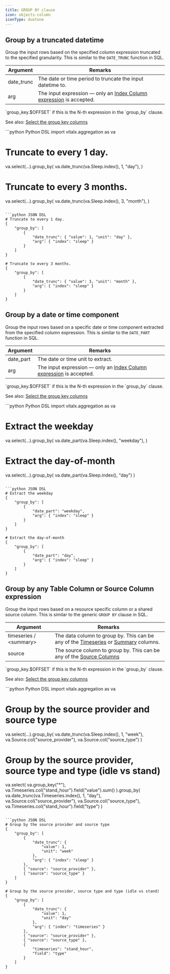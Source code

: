 ```yaml
---
title: GROUP BY clause
icon: objects-column
iconType: duotone
---
```



## Group by a truncated datetime

Group the input rows based on the specified column expression truncated to the specified granularity.
This is similar to the `DATE_TRUNC` function in SQL.

<AccordionGroup>
<Accordion title="Input argument" icon="arrow-right-to-bracket" iconType="duotone" defaultOpen>

| Argument         | Remarks 
| ---------------- | ---------------
| date_trunc       | The date or time period to truncate the input datetime to.
| arg              | The input expression — only an [Index Column expression](/api-reference/horizon-ai/aggregation/query-dsl/column-expressions#index-column-expression) is accepted.

</Accordion>

<Accordion title="Output column name" icon="line-columns" iconType="duotone" defaultOpen>
`group_key.$OFFSET` if this is the N-th expression in the `group_by` clause.

See also: [Select the group key columns](/api-reference/horizon-ai/aggregation/query-dsl/select-clause#select-the-group-key-columns)
</Accordion>
</AccordionGroup>

<CodeGroup>
```python Python DSL
import vitalx.aggregation as va

# Truncate to every 1 day.
va.select(...).group_by(
    va.date_trunc(va.Sleep.index(), 1, "day"),
)

# Truncate to every 3 months.
va.select(...).group_by(
    va.date_trunc(va.Sleep.index(), 3, "month"),
)
```

```python JSON DSL
# Truncate to every 1 day.
{
    "group_by": [
        {
            "date_trunc": { "value": 1, "unit": "day" },
            "arg": { "index": "sleep" }
        }
    ]
}

# Truncate to every 3 months.
{
    "group_by": [
        {
            "date_trunc": { "value": 3, "unit": "month" },
            "arg": { "index": "sleep" }
        }
    ]
}
```
</CodeGroup>



## Group by a date or time component


Group the input rows based on a specific date or time component extracted from the specified column expression.
This is similar to the `DATE_PART` function in SQL.

<AccordionGroup>
<Accordion title="Input argument" icon="arrow-right-to-bracket" iconType="duotone" defaultOpen>

| Argument         | Remarks 
| ---------------- | ---------------
| date_part        | The date or time unit to extract.
| arg              | The input expression — only an [Index Column expression](/api-reference/horizon-ai/aggregation/query-dsl/column-expressions#index-column-expression) is accepted.

</Accordion>

<Accordion title="Output column name" icon="line-columns" iconType="duotone" defaultOpen>
`group_key.$OFFSET` if this is the N-th expression in the `group_by` clause.

See also: [Select the group key columns](/api-reference/horizon-ai/aggregation/query-dsl/select-clause#select-the-group-key-columns)
</Accordion>
</AccordionGroup>

<CodeGroup>
```python Python DSL
import vitalx.aggregation as va

# Extract the weekday
va.select(...).group_by(
    va.date_part(va.Sleep.index(), "weekday"),
)

# Extract the day-of-month
va.select(...).group_by(
    va.date_part(va.Sleep.index(), "day")
)
```

```python JSON DSL
# Extract the weekday
{
    "group_by": [
        {
            "date_part": "weekday",
            "arg": { "index": "sleep" }
        }
    ]
}

# Extract the day-of-month
{
    "group_by": [
        {
            "date_part": "day",
            "arg": { "index": "sleep" }
        }
    ]
}
```
</CodeGroup>

## Group by any Table Column or Source Column expression

Group the input rows based on a resource specific column or a shared source column.
This is similar to the generic `GROUP BY` clause in SQL.

<AccordionGroup>
<Accordion title="Input argument" icon="arrow-right-to-bracket" iconType="duotone" defaultOpen>

| Argument                          | Remarks
| --------------------------------- | ---------------
| timeseries / \<summary\>          | The data column to group by. This can be any of the [Timeseries](/api-reference/horizon-ai/aggregation/query-dsl/column-expressions#timeseries%3A) or [Summary](/api-reference/horizon-ai/aggregation/query-dsl/column-expressions#summaries%3A) columns.
| source                            | The source column to group by. This can be any of the [Source Columns](/api-reference/horizon-ai/aggregation/query-dsl/column-expressions#source-columns%3A)

</Accordion>

<Accordion title="Output column name" icon="line-columns" iconType="duotone" defaultOpen>
`group_key.$OFFSET` if this is the N-th expression in the `group_by` clause.

See also: [Select the group key columns](/api-reference/horizon-ai/aggregation/query-dsl/select-clause#select-the-group-key-columns)
</Accordion>
</AccordionGroup>

<CodeGroup>
```python Python DSL
import vitalx.aggregation as va

# Group by the source provider and source type
va.select(...).group_by(
    va.date_trunc(va.Sleep.index(), 1, "week"),
    va.Source.col("source_provider"),
    va.Source.col("source_type")
)

# Group by the source provider, source type and type (idle vs stand)

va.select(
    va.group_key("*"),
    va.Timeseries.col("stand_hour").field("value").sum()
).group_by(
    va.date_trunc(va.Timeseries.index(), 1, "day"),
    va.Source.col("source_provider"),
    va.Source.col("source_type"),
    va.Timeseries.col("stand_hour").field("type")
)
```

```python JSON DSL
# Group by the source provider and source type
{
    "group_by": [
        {
            "date_trunc": {
                "value": 1,
                "unit": "week"
            },
            "arg": { "index": "sleep" }
        },
        { "source": "source_provider" },
        { "source": "source_type" }
    ]
}

# Group by the source provider, source type and type (idle vs stand)
{
    "group_by": [
        {
            "date_trunc": {
                "value": 1,
                "unit": "day"
            },
            "arg": { "index": "timeseries" }
        },
        { "source": "source_provider" },
        { "source": "source_type" },
        {
            "timeseries": "stand_hour",
            "field": "type"
        }
    ]
}
```
</CodeGroup>
